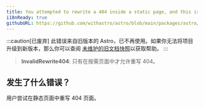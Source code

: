 ```yaml
---
title: You attempted to rewrite a 404 inside a static page, and this isn't allowed.
i18nReady: true
githubURL: https://github.com/withastro/astro/blob/main/packages/astro/src/core/errors/errors-data.ts
---
```


:::caution[已废弃]
此错误来自旧版本的 Astro，已不再使用。如果你无法将项目升级到新版本，那么你可以查阅 [未维护的旧文档快照](/zh-cn/upgrade-astro//#旧版本文档不再维护)以获取帮助。
:::

> **InvalidRewrite404**: 只有在按需页面中才允许重写 404。

## 发生了什么错误？
用户尝试在静态页面中重写 404 页面。


